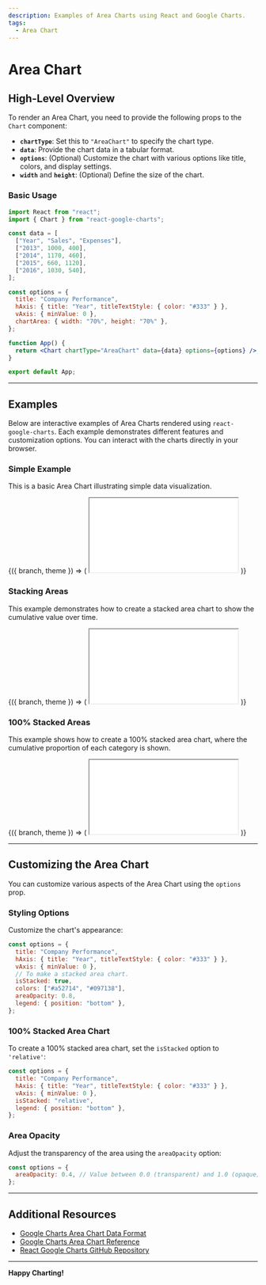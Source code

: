 ```yaml
---
description: Examples of Area Charts using React and Google Charts.
tags:
  - Area Chart
---
```



# Area Chart

## High-Level Overview

To render an Area Chart, you need to provide the following props to the `Chart` component:

- **`chartType`**: Set this to `"AreaChart"` to specify the chart type.
- **`data`**: Provide the chart data in a tabular format.
- **`options`**: (Optional) Customize the chart with various options like title, colors, and display settings.
- **`width`** and **`height`**: (Optional) Define the size of the chart.

### Basic Usage

```jsx
import React from "react";
import { Chart } from "react-google-charts";

const data = [
  ["Year", "Sales", "Expenses"],
  ["2013", 1000, 400],
  ["2014", 1170, 460],
  ["2015", 660, 1120],
  ["2016", 1030, 540],
];

const options = {
  title: "Company Performance",
  hAxis: { title: "Year", titleTextStyle: { color: "#333" } },
  vAxis: { minValue: 0 },
  chartArea: { width: "70%", height: "70%" },
};

function App() {
  return <Chart chartType="AreaChart" data={data} options={options} />;
}

export default App;
```

---

## Examples

Below are interactive examples of Area Charts rendered using `react-google-charts`. Each example demonstrates different features and customization options. You can interact with the charts directly in your browser.

### Simple Example

This is a basic Area Chart illustrating simple data visualization.

<ContextProvider>
  {({ branch, theme }) => (
    <iframe
      src={`https://codesandbox.io/embed/github/RakanNimer/react-google-charts/tree/${branch}/sandboxes/area-chart/default?fontsize=14&hidenavigation=1&module=%2FApp.tsx&theme=${theme}`}
      style={{
        width: "100%",
        height: "500px",
        border: 0,
        borderRadius: "4px",
        overflow: "hidden",
      }}
      title="Area Chart Simple Example"
      allow="accelerometer; ambient-light-sensor; camera; encrypted-media; geolocation; gyroscope; hid; microphone; midi; payment; usb; vr; xr-spatial-tracking"
      sandbox="allow-forms allow-modals allow-popups allow-presentation allow-same-origin allow-scripts"
      loading="lazy"
    ></iframe>
  )}
</ContextProvider>

### Stacking Areas

This example demonstrates how to create a stacked area chart to show the cumulative value over time.

<ContextProvider>
  {({ branch, theme }) => (
    <iframe
      src={`https://codesandbox.io/embed/github/RakanNimer/react-google-charts/tree/${branch}/sandboxes/area-chart/stacked?fontsize=14&hidenavigation=1&module=%2FApp.tsx&theme=${theme}`}
      style={{
        width: "100%",
        height: "500px",
        border: 0,
        borderRadius: "4px",
        overflow: "hidden",
      }}
      title="Area Chart Stacking Areas"
      allow="accelerometer; ambient-light-sensor; camera; encrypted-media; geolocation; gyroscope; hid; microphone; midi; payment; usb; vr; xr-spatial-tracking"
      sandbox="allow-forms allow-modals allow-popups allow-presentation allow-same-origin allow-scripts"
      loading="lazy"
    ></iframe>
  )}
</ContextProvider>

### 100% Stacked Areas

This example shows how to create a 100% stacked area chart, where the cumulative proportion of each category is shown.

<ContextProvider>
  {({ branch, theme }) => (
    <iframe
      src={`https://codesandbox.io/embed/github/RakanNimer/react-google-charts/tree/${branch}/sandboxes/area-chart/stacked-relative?fontsize=14&hidenavigation=1&module=%2FApp.tsx&theme=${theme}`}
      style={{
        width: "100%",
        height: "500px",
        border: 0,
        borderRadius: "4px",
        overflow: "hidden",
      }}
      title="Area Chart 100% Stacked Areas"
      allow="accelerometer; ambient-light-sensor; camera; encrypted-media; geolocation; gyroscope; hid; microphone; midi; payment; usb; vr; xr-spatial-tracking"
      sandbox="allow-forms allow-modals allow-popups allow-presentation allow-same-origin allow-scripts"
      loading="lazy"
    ></iframe>
  )}
</ContextProvider>

---

## Customizing the Area Chart

You can customize various aspects of the Area Chart using the `options` prop.

### Styling Options

Customize the chart's appearance:

```jsx
const options = {
  title: "Company Performance",
  hAxis: { title: "Year", titleTextStyle: { color: "#333" } },
  vAxis: { minValue: 0 },
  // To make a stacked area chart.
  isStacked: true,
  colors: ["#a52714", "#097138"],
  areaOpacity: 0.8,
  legend: { position: "bottom" },
};
```

### 100% Stacked Area Chart

To create a 100% stacked area chart, set the `isStacked` option to `'relative'`:

```jsx
const options = {
  title: "Company Performance",
  hAxis: { title: "Year", titleTextStyle: { color: "#333" } },
  vAxis: { minValue: 0 },
  isStacked: "relative",
  legend: { position: "bottom" },
};
```

### Area Opacity

Adjust the transparency of the area using the `areaOpacity` option:

```jsx
const options = {
  areaOpacity: 0.4, // Value between 0.0 (transparent) and 1.0 (opaque)
};
```

---

## Additional Resources

- [Google Charts Area Chart Data Format](https://developers.google.com/chart/interactive/docs/gallery/areachart#data-format)
- [Google Charts Area Chart Reference](https://developers.google.com/chart/interactive/docs/gallery/areachart)
- [React Google Charts GitHub Repository](https://github.com/RakanNimer/react-google-charts)

---

**Happy Charting!**
